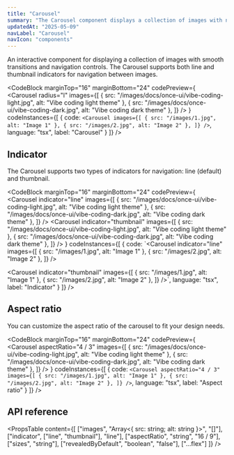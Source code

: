 ```yaml
---
title: "Carousel"
summary: "The Carousel component displays a collection of images with navigation controls and transition effects."
updatedAt: "2025-05-09"
navLabel: "Carousel"
navIcon: "components"
---
```


An interactive component for displaying a collection of images with smooth transitions and navigation controls. The Carousel supports both line and thumbnail indicators for navigation between images.

<CodeBlock
  marginTop="16"
  marginBottom="24"
  codePreview={
    <Carousel
      radius="l"
      images={[
        { src: "/images/docs/once-ui/vibe-coding-light.jpg", alt: "Vibe coding light theme" },
        { src: "/images/docs/once-ui/vibe-coding-dark.jpg", alt: "Vibe coding dark theme" },
      ]}
    />
  }
  codeInstances={[
    {
      code:
`<Carousel
    images={[
      { src: "/images/1.jpg", alt: "Image 1" },
      { src: "/images/2.jpg", alt: "Image 2" },
    ]}
/>`,
      language: "tsx",
      label: "Carousel"
    }
  ]}
/>

## Indicator

The Carousel supports two types of indicators for navigation: line (default) and thumbnail.

<CodeBlock
  marginTop="16"
  marginBottom="24"
  codePreview={
    <Column gap="32" fillWidth>
      <Carousel
        indicator="line"
        images={[
          { src: "/images/docs/once-ui/vibe-coding-light.jpg", alt: "Vibe coding light theme" },
          { src: "/images/docs/once-ui/vibe-coding-dark.jpg", alt: "Vibe coding dark theme" },
        ]}
      />
      <Carousel
        indicator="thumbnail"
        images={[
          { src: "/images/docs/once-ui/vibe-coding-light.jpg", alt: "Vibe coding light theme" },
          { src: "/images/docs/once-ui/vibe-coding-dark.jpg", alt: "Vibe coding dark theme" },
        ]}
      />
    </Column>
  }
  codeInstances={[
    {
      code:
`<Carousel
    indicator="line"
    images={[
      { src: "/images/1.jpg", alt: "Image 1" },
      { src: "/images/2.jpg", alt: "Image 2" },
    ]}
/>

<Carousel
    indicator="thumbnail"
    images={[
      { src: "/images/1.jpg", alt: "Image 1" },
      { src: "/images/2.jpg", alt: "Image 2" },
    ]}
/>`,
      language: "tsx",
      label: "Indicator"
    }
  ]}
/>

## Aspect ratio

You can customize the aspect ratio of the carousel to fit your design needs.

<CodeBlock
  marginTop="16"
  marginBottom="24"
  codePreview={
    <Carousel
      aspectRatio="4 / 3"
      images={[
        { src: "/images/docs/once-ui/vibe-coding-light.jpg", alt: "Vibe coding light theme" },
        { src: "/images/docs/once-ui/vibe-coding-dark.jpg", alt: "Vibe coding dark theme" },
      ]}
    />
  }
  codeInstances={[
    {
      code:
`<Carousel
    aspectRatio="4 / 3"
    images={[
      { src: "/images/1.jpg", alt: "Image 1" },
      { src: "/images/2.jpg", alt: "Image 2" },
    ]}
/>`,
      language: "tsx",
      label: "Aspect ratio"
    }
  ]}
/>

## API reference

<PropsTable
  content={[
    ["images", "Array<{ src: string; alt: string }>", "[]"],
    ["indicator", ["line", "thumbnail"], "line"],
    ["aspectRatio", "string", "16 / 9"],
    ["sizes", "string"],
    ["revealedByDefault", "boolean", "false"],
    ["...flex"]
  ]}
/>